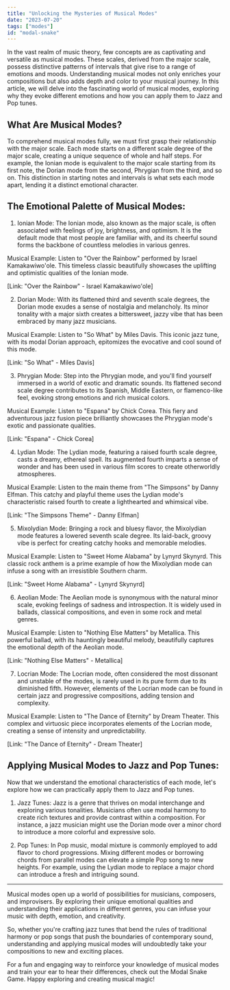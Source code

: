 ```yaml
---
title: "Unlocking the Mysteries of Musical Modes"
date: "2023-07-20"
tags: ["modes"]
id: "modal-snake"
---
```


In the vast realm of music theory, few concepts are as captivating and versatile as musical modes. These scales, derived from the major scale, possess distinctive patterns of intervals that give rise to a range of emotions and moods. Understanding musical modes not only enriches your compositions but also adds depth and color to your musical journey. In this article, we will delve into the fascinating world of musical modes, exploring why they evoke different emotions and how you can apply them to Jazz and Pop tunes.

## What Are Musical Modes?

To comprehend musical modes fully, we must first grasp their relationship with the major scale. Each mode starts on a different scale degree of the major scale, creating a unique sequence of whole and half steps. For example, the Ionian mode is equivalent to the major scale starting from its first note, the Dorian mode from the second, Phrygian from the third, and so on. This distinction in starting notes and intervals is what sets each mode apart, lending it a distinct emotional character.

## The Emotional Palette of Musical Modes:

1. Ionian Mode:
   The Ionian mode, also known as the major scale, is often associated with feelings of joy, brightness, and optimism. It is the default mode that most people are familiar with, and its cheerful sound forms the backbone of countless melodies in various genres.

Musical Example: Listen to "Over the Rainbow" performed by Israel Kamakawiwo'ole. This timeless classic beautifully showcases the uplifting and optimistic qualities of the Ionian mode.

[Link: "Over the Rainbow" - Israel Kamakawiwo'ole]

2. Dorian Mode:
   With its flattened third and seventh scale degrees, the Dorian mode exudes a sense of nostalgia and melancholy. Its minor tonality with a major sixth creates a bittersweet, jazzy vibe that has been embraced by many jazz musicians.

Musical Example: Listen to "So What" by Miles Davis. This iconic jazz tune, with its modal Dorian approach, epitomizes the evocative and cool sound of this mode.

[Link: "So What" - Miles Davis]

3. Phrygian Mode:
   Step into the Phrygian mode, and you'll find yourself immersed in a world of exotic and dramatic sounds. Its flattened second scale degree contributes to its Spanish, Middle Eastern, or flamenco-like feel, evoking strong emotions and rich musical colors.

Musical Example: Listen to "Espana" by Chick Corea. This fiery and adventurous jazz fusion piece brilliantly showcases the Phrygian mode's exotic and passionate qualities.

[Link: "Espana" - Chick Corea]

4. Lydian Mode:
   The Lydian mode, featuring a raised fourth scale degree, casts a dreamy, ethereal spell. Its augmented fourth imparts a sense of wonder and has been used in various film scores to create otherworldly atmospheres.

Musical Example: Listen to the main theme from "The Simpsons" by Danny Elfman. This catchy and playful theme uses the Lydian mode's characteristic raised fourth to create a lighthearted and whimsical vibe.

[Link: "The Simpsons Theme" - Danny Elfman]

5. Mixolydian Mode:
   Bringing a rock and bluesy flavor, the Mixolydian mode features a lowered seventh scale degree. Its laid-back, groovy vibe is perfect for creating catchy hooks and memorable melodies.

Musical Example: Listen to "Sweet Home Alabama" by Lynyrd Skynyrd. This classic rock anthem is a prime example of how the Mixolydian mode can infuse a song with an irresistible Southern charm.

[Link: "Sweet Home Alabama" - Lynyrd Skynyrd]

6. Aeolian Mode:
   The Aeolian mode is synonymous with the natural minor scale, evoking feelings of sadness and introspection. It is widely used in ballads, classical compositions, and even in some rock and metal genres.

Musical Example: Listen to "Nothing Else Matters" by Metallica. This powerful ballad, with its hauntingly beautiful melody, beautifully captures the emotional depth of the Aeolian mode.

[Link: "Nothing Else Matters" - Metallica]

7. Locrian Mode:
   The Locrian mode, often considered the most dissonant and unstable of the modes, is rarely used in its pure form due to its diminished fifth. However, elements of the Locrian mode can be found in certain jazz and progressive compositions, adding tension and complexity.

Musical Example: Listen to "The Dance of Eternity" by Dream Theater. This complex and virtuosic piece incorporates elements of the Locrian mode, creating a sense of intensity and unpredictability.

[Link: "The Dance of Eternity" - Dream Theater]

## Applying Musical Modes to Jazz and Pop Tunes:

Now that we understand the emotional characteristics of each mode, let's explore how we can practically apply them to Jazz and Pop tunes.

1. Jazz Tunes:
   Jazz is a genre that thrives on modal interchange and exploring various tonalities. Musicians often use modal harmony to create rich textures and provide contrast within a composition. For instance, a jazz musician might use the Dorian mode over a minor chord to introduce a more colorful and expressive solo.

2. Pop Tunes:
   In Pop music, modal mixture is commonly employed to add flavor to chord progressions. Mixing different modes or borrowing chords from parallel modes can elevate a simple Pop song to new heights. For example, using the Lydian mode to replace a major chord can introduce a fresh and intriguing sound.

---

Musical modes open up a world of possibilities for musicians, composers, and improvisers. By exploring their unique emotional qualities and understanding their applications in different genres, you can infuse your music with depth, emotion, and creativity.

So, whether you're crafting jazz tunes that bend the rules of traditional harmony or pop songs that push the boundaries of contemporary sound, understanding and applying musical modes will undoubtedly take your compositions to new and exciting places.

For a fun and engaging way to reinforce your knowledge of musical modes and train your ear to hear their differences, check out the Modal Snake Game. Happy exploring and creating musical magic!
